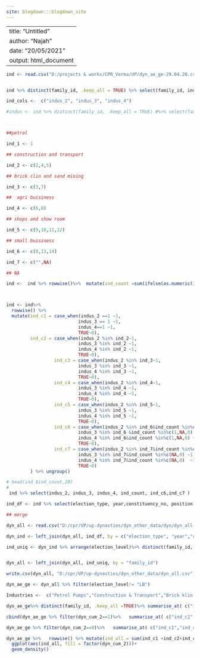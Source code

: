 ---
site: blogdown:::blogdown_site
---

<!--chapter:end:index.Rmd-->

---
title: "Untitled"
author: "Najah"
date: "20/05/2021"
output: html_document
---


```{r}
ind <- read.csv("D:/projects & works/CPR_Verma/UP/dyn_ae_ge-29.04.20.csv")


ind %>% distinct(family_id, .keep_all = TRUE) %>% select(family_id, indus_2, indus_3, indus_4) %>%data.table::melt(1:1) %>% group_by(value) %>% summarise(count = n()) %>% arrange(-count)%>%  kable()
```

```{r}
ind_cols <-  c("indus_2", "indus_3", "indus_4")

#indus <- ind %>% distinct(family_id, .keep_all = TRUE) #%>% select(family_id, indus_2, indus_3, indus_4)



##petrol 

ind_1 <- 1

## construction and transport

ind_2 <- c(2,4,5)

## brick clin and sand mining

ind_3 <- c(3,7)

##  agri buisiness

ind_4 <- c(6,8)

## shops and show room

ind_5 <- c(9,10,11,12)

## small buisiness

ind_6 <- c(0,13,14)

ind_7 <- c("",NA)

## NA

ind <-  ind %>% rowwise()%>%  mutate(ind_count =sum(ifelse(as.numeric(indus_2)>0,1,0),ifelse(as.numeric(indus_3)>0,1,0), ifelse(as.numeric(indus_4)>0,1,0))) %>% ungroup()



ind <- ind%>% 
  rowwise() %>% 
  mutate(ind_c1 = case_when(indus_2 ==1 ~1,
                           indus_3 == 1 ~1,
                           indus_4==1 ~1,
                           TRUE~0),
         ind_c2 = case_when(indus_2 %in% ind_2~1,
                           indus_3 %in% ind_2 ~1,
                           indus_4 %in% ind_2 ~1,
                           TRUE~0),
                  ind_c3 = case_when(indus_2 %in% ind_3~1,
                           indus_3 %in% ind_3 ~1,
                           indus_4 %in% ind_3 ~1,
                           TRUE~0),
                  ind_c4 = case_when(indus_2 %in% ind_4~1,
                           indus_3 %in% ind_4 ~1,
                           indus_4 %in% ind_4 ~1,
                           TRUE~0),
                  ind_c5 = case_when(indus_2 %in% ind_5~1,
                           indus_3 %in% ind_5 ~1,
                           indus_4 %in% ind_5 ~1,
                           TRUE~0),
                  ind_c6 = case_when(indus_2 %in% ind_6&ind_count %in%c(1,NA,0)~1,
                           indus_3 %in% ind_6 &ind_count %in%c(1,NA,0) ~1,
                           indus_4 %in% ind_6&ind_count %in%c(1,NA,0) ~1,
                           TRUE~0),
                  ind_c7 = case_when(indus_2 %in% ind_7&ind_count %in%c(NA,0) ~1,
                           indus_3 %in% ind_7&ind_count %in%c(NA,0) ~1,
                           indus_4 %in% ind_7&ind_count %in%c(NA,0)  ~1,
                           TRUE~0)
         ) %>% ungroup()

# head(ind $ind_count,20)
# 
 ind %>% select(indus_2, indus_3, indus_4, ind_count, ind_c6,ind_c7 )

```


```{r}

ind_df <- ind %>% select(election_type, year,constituency_no, position, ind_c1, ind_c2,ind_c3, ind_c4, ind_c5, ind_c6,ind_c7)

## merge

dyn_all <- read.csv("D:/cpr/UP/up-dynasties/dyn_other_data/dyn/dyn_all.csv")

dyn_ind <- left_join(dyn_all, ind_df, by = c("election_type", "year","constituency_no", "position"))

ind_uniq <- dyn_ind %>% arrange(election_level)%>% distinct(family_id, .keep_all = TRUE) %>% select(family_id ,ind_c1, ind_c2,ind_c3, ind_c4, ind_c5, ind_c6, ind_c7) 


dyn_all <- left_join(dyn_all, ind_uniq, by = "family_id")

write.csv(dyn_all, "D:/cpr/UP/up-dynasties/dyn_other_data/dyn_all.csv")

dyn_ae_ge <- dyn_all %>% filter(election_level!= "LB")

```




```{r}


Industries <-  c("Petrol Pumps","Construction & Transport","Brick klin and Sand mining","Agri business","Shops and showrooms","Small Business","Unknown")

dyn_ae_ge%>% distinct(family_id, .keep_all =TRUE)%>% summarise_at( c("ind_c1","ind_c2","ind_c3","ind_c4","ind_c5","ind_c6","ind_c7"),~mean(., na.rm = TRUE)) %>%  transpose() %>% cbind(Industries) %>% select(2:2,1:1)%>%  kable(digits = 2, col.names = c("Industries","% of owners")) %>% kable_styling(full_width = F)

```



```{r}


cbind(dyn_ae_ge %>% filter(dyn_cum_2==1)%>%   summarise_at( c("ind_c1","ind_c2","ind_c3","ind_c4","ind_c5","ind_c6","ind_c7"),~mean(., na.rm = TRUE)) %>% transpose(),

dyn_ae_ge %>% filter(dyn_cum_2==0)%>%   summarise_at( c("ind_c1","ind_c2","ind_c3","ind_c4","ind_c5","ind_c6","ind_c7"),~mean(., na.rm = TRUE)) %>% transpose()) %>% as.data.frame()%>% rename("fam" = 1:1,"non-fam" = 2:2) %>% cbind(Industries) %>% select(3:3,1:2)%>%  kable(digits = 2, col.names = c("Industries","% of owners among fam","% of owners among non-fam")) %>% kable_styling(full_width = F)

```


```{r}
dyn_ae_ge %>%   rowwise() %>% mutate(ind_all = sum(ind_c1 +ind_c2+ind_c3,ind_c4,ind_c5,ind_c6)) %>% distinct(family_id, .keep_all = TRUE) %>% 
  ggplot(aes(ind_all, fill = factor(dyn_cum_2)))+
  geom_density()
```

















<!--chapter:end:industry_misc.Rmd-->

